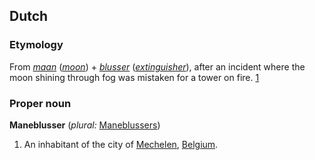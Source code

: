 ==Dutch==

===Etymology===
From ''[[maan]]'' (''[[moon]]'') + ''[[blusser]]'' (''[[extinguisher]]''), after an incident where the moon shining through fog was mistaken for a tower on fire.  [http://www.trabel.com/mechelen-intro.htm]

===Proper noun===
'''Maneblusser''' (''plural:'' [[Maneblussers]])

# {{context|jocular|Flemish|lang=nl}} An inhabitant of the city of [[Mechelen]], [[Belgium]].